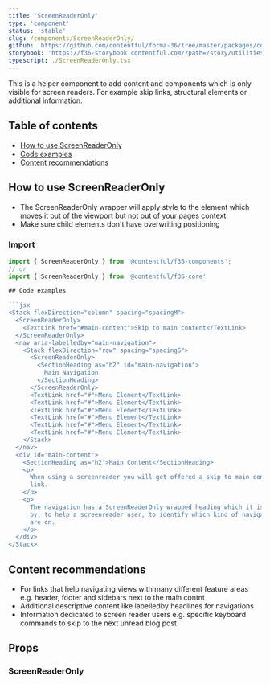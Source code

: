 ```yaml
---
title: 'ScreenReaderOnly'
type: 'component'
status: 'stable'
slug: /components/ScreenReaderOnly/
github: 'https://github.com/contentful/forma-36/tree/master/packages/core/src/ScreenReaderOnly'
storybook: 'https://f36-storybook.contentful.com/?path=/story/utilities-screenreaderonly--basic'
typescript: ./ScreenReaderOnly.tsx
---
```


This is a helper component to add content and components which is only visible for screen readers. For example skip links, structural elements or additional information.

## Table of contents

- [How to use ScreenReaderOnly](#how-to-use-ScreenReaderOnly)
- [Code examples](#code-examples)
- [Content recommendations](#content-recommendations)

## How to use ScreenReaderOnly

- The ScreenReaderOnly wrapper will apply style to the element which moves it out of the viewport but not out of your pages context.
- Make sure child elements don't have overwriting positioning

### Import

````js static=true
import { ScreenReaderOnly } from '@contentful/f36-components';
// or
import { ScreenReaderOnly } from '@contentful/f36-core'

## Code examples

```jsx
<Stack flexDirection="column" spacing="spacingM">
  <ScreenReaderOnly>
    <TextLink href="#main-content">Skip to main content</TextLink>
  </ScreenReaderOnly>
  <nav aria-labelledby="main-navigation">
    <Stack flexDirection="row" spacing="spacingS">
      <ScreenReaderOnly>
        <SectionHeading as="h2" id="main-navigation">
          Main Navigation
        </SectionHeading>
      </ScreenReaderOnly>
      <TextLink href="#">Menu Element</TextLink>
      <TextLink href="#">Menu Element</TextLink>
      <TextLink href="#">Menu Element</TextLink>
      <TextLink href="#">Menu Element</TextLink>
      <TextLink href="#">Menu Element</TextLink>
      <TextLink href="#">Menu Element</TextLink>
    </Stack>
  </nav>
  <div id="main-content">
    <SectionHeading as="h2">Main Content</SectionHeading>
    <p>
      When using a screenreader you will get offered a skip to main content
      link.
    </p>
    <p>
      The navigation has a ScreenReaderOnly wrapped heading which it is labelled
      by, to help a screenreader user, to identify which kind of navigation they
      are on.
    </p>
  </div>
</Stack>
````

## Content recommendations

- For links that help navigating views with many different feature areas e.g. header, footer and sidebars next to the main contnt
- Additional descriptive content like labelledby headlines for navigations
- Information dedicated to screen reader users e.g. specific keyboard commands to skip to the next unread blog post

## Props

### ScreenReaderOnly

<Props of="ScreenReaderOnly" />
